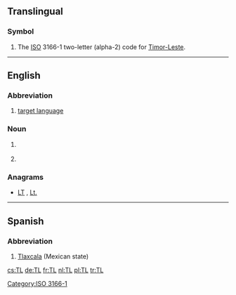 {{also|Tl|.tl}}
==Translingual==

===Symbol===
{{head|mul|symbol}}

# The [[ISO]] 3166-1 two-letter (alpha-2) code for [[Timor-Leste]].

[[Category:ISO 3166-1]]

----

==English==

===Abbreviation===
{{rfc-header|Abbreviation}}
{{en-abbr}}

# {{label|en|linguistics}} [[target language]]

===Noun===
{{en-noun}}
# {{label|en|informal}} {{abbreviation of|lang=en|translator}}
# {{label|en|informal}} {{abbreviation of|lang=en|translation}}

===Anagrams===
* [[LT#English|LT]] , [[Lt.#English|Lt.]]

----

==Spanish==

===Abbreviation===
{{rfc-header|Abbreviation}}
{{head|es|abbreviation}}

# [[Tlaxcala]] (Mexican state)

[[cs:TL]]
[[de:TL]]
[[fr:TL]]
[[nl:TL]]
[[pl:TL]]
[[tr:TL]]